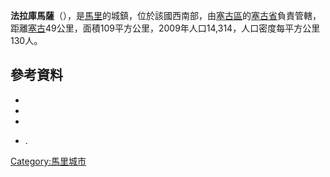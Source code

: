 '''法拉庫馬薩'''（{{lang-fr|Farakou Massa}}），是[[馬里|馬里]]的城鎮，位於該國西南部，由[[塞古區|塞古區]]的[[塞古省|塞古省]]負責管轄，距離[[塞古|塞古]]49公里，面積109平方公里，2009年人口14,314，人口密度每平方公里130人。

==參考資料==
*{{citation|contribution=Common and Fundamental Operational Datasets Registry: Mali |publisher=United Nations Office for the Coordination of Humanitarian Affairs |url=http://cod.humanitarianresponse.info/country-region/mali |deadurl=yes |archiveurl=https://web.archive.org/web/20121214211137/http://cod.humanitarianresponse.info/country-region/Mali |archivedate=2012-12-14 }}
*{{citation | url=http://instat.gov.ml/documentation/segou.pdf | publisher=République de Mali: Institut National de la Statistique | title=Resultats Provisoires RGPH 2009 (Région de Ségou) | language=fr | accessdate=2015-07-21 | archive-date=2012-09-19 | archive-url=https://www.webcitation.org/6AnaY2J1p?url=http://instat.gov.ml/documentation/Segou.pdf | dead-url=no }}
*{{citation |title=Communes de la Région de Ségou |publisher=Ministère de l’administration territoriale et des collectivités locales, République du Mali |url=http://www.matcl.gov.ml/pdf/ComRegSegou.pdf |language=fr |deadurl=yes |archiveurl=https://www.webcitation.org/6AnaeXgXv?url=http://www.matcl.gov.ml/pdf/ComRegSegou.pdf |archivedate=2012-09-19 }}
*{{citation | title=Plan de Sécurité Alimentaire Commune Rurale de Farakou Massa 2007-2011 | publisher=Commissariat à la Sécurité Alimentaire, République du Mali, USAID-Mali | year=2007 | url=http://www.aec.msu.edu/fs2/mali_fd_strtgy/plans/segou/segou/psa_farakou_massa.pdf | language=fr | deadurl=yes | archiveurl=https://web.archive.org/web/20120908121451/http://www.aec.msu.edu/fs2/mali_fd_strtgy/plans/segou/segou/psa_farakou_massa.pdf | archivedate=2012年9月8日 | df= }}.

{{Coord|13|39|40|N|5|52|20|W|display=title}}

{{塞古區}}

[[Category:馬里城市|Category:馬里城市]]


{{Mali-geo-stub}}